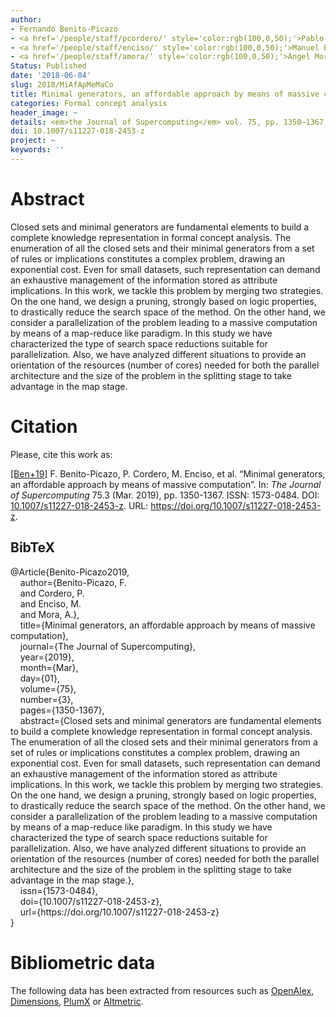 ```yaml
---
author:
- Fernando Benito-Picazo
- <a href='/people/staff/pcordero/' style='color:rgb(100,0,50);'>Pablo Cordero</a>
- <a href='/people/staff/enciso/' style='color:rgb(100,0,50);'>Manuel Enciso</a>
- <a href='/people/staff/amora/' style='color:rgb(100,0,50);'>Ángel Mora</a>
Status: Published
date: '2018-06-04'
slug: 2018/MiAfApMeMaCo
title: Minimal generators, an affordable approach by means of massive computation
categories: Formal concept analysis
header_image: ~
details: <em>the Journal of Supercomputing</em> vol. 75, pp. 1350–1367
doi: 10.1007/s11227-018-2453-z
project: ~
keywords: ''
---
```



# Abstract


Closed sets and minimal generators are fundamental elements to build a complete knowledge representation in formal concept analysis. The enumeration of all the closed sets and their minimal generators from a set of rules or implications constitutes a complex problem, drawing an exponential cost. Even for small datasets, such representation can demand an exhaustive management of the information stored as attribute implications. In this work, we tackle this problem by merging two strategies. On the one hand, we design a pruning, strongly based on logic properties, to drastically reduce the search space of the method. On the other hand, we consider a parallelization of the problem leading to a massive computation by means of a map-reduce like paradigm. In this study we have characterized the type of search space reductions suitable for parallelization. Also, we have analyzed different situations to provide an orientation of the resources (number of cores) needed for both the parallel architecture and the size of the problem in the splitting stage to take advantage in the map stage.










# Citation
Please, cite this work as:


<a name=bib-Benito-Picazo2019></a>[[Ben+19]](#cite-Benito-Picazo2019) F. Benito-Picazo, P. Cordero, M. Enciso, et al. “Minimal generators, an affordable approach by means of massive computation”. In: _The Journal of Supercomputing_ 75.3 (Mar. 2019), pp. 1350-1367. ISSN: 1573-0484. DOI: [10.1007/s11227-018-2453-z](https://doi.org/10.1007%2Fs11227-018-2453-z). URL: [https://doi.org/10.1007/s11227-018-2453-z](https://doi.org/10.1007/s11227-018-2453-z).

::: {.callout-note appearance="minimal" collapse=true}

## BibTeX

@Article{Benito-Picazo2019,<br>&nbsp;&nbsp;&nbsp;&nbsp;author={Benito-Picazo, F.<br>&nbsp;&nbsp;&nbsp;&nbsp;and Cordero, P.<br>&nbsp;&nbsp;&nbsp;&nbsp;and Enciso, M.<br>&nbsp;&nbsp;&nbsp;&nbsp;and Mora, A.},<br>&nbsp;&nbsp;&nbsp;&nbsp;title={Minimal generators, an affordable approach by means of massive computation},<br>&nbsp;&nbsp;&nbsp;&nbsp;journal={The Journal of Supercomputing},<br>&nbsp;&nbsp;&nbsp;&nbsp;year={2019},<br>&nbsp;&nbsp;&nbsp;&nbsp;month={Mar},<br>&nbsp;&nbsp;&nbsp;&nbsp;day={01},<br>&nbsp;&nbsp;&nbsp;&nbsp;volume={75},<br>&nbsp;&nbsp;&nbsp;&nbsp;number={3},<br>&nbsp;&nbsp;&nbsp;&nbsp;pages={1350-1367},<br>&nbsp;&nbsp;&nbsp;&nbsp;abstract={Closed sets and minimal generators are fundamental elements to build a complete knowledge representation in formal concept analysis. The enumeration of all the closed sets and their minimal generators from a set of rules or implications constitutes a complex problem, drawing an exponential cost. Even for small datasets, such representation can demand an exhaustive management of the information stored as attribute implications. In this work, we tackle this problem by merging two strategies. On the one hand, we design a pruning, strongly based on logic properties, to drastically reduce the search space of the method. On the other hand, we consider a parallelization of the problem leading to a massive computation by means of a map-reduce like paradigm. In this study we have characterized the type of search space reductions suitable for parallelization. Also, we have analyzed different situations to provide an orientation of the resources (number of cores) needed for both the parallel architecture and the size of the problem in the splitting stage to take advantage in the map stage.},<br>&nbsp;&nbsp;&nbsp;&nbsp;issn={1573-0484},<br>&nbsp;&nbsp;&nbsp;&nbsp;doi={10.1007/s11227-018-2453-z},<br>&nbsp;&nbsp;&nbsp;&nbsp;url={https://doi.org/10.1007/s11227-018-2453-z}<br>}

:::



# Bibliometric data


The following data has been extracted from resources such as [OpenAlex](https://openalex.org/), [Dimensions](https://app.dimensions.ai/), [PlumX](https://www.elsevier.com/insights/metrics/plumx) or [Altmetric](https://www.altmetric.com/).

<div style="display: flex; justify-content: center; align-items: center; height: 100%;">
<span class="__dimensions_badge_embed__" data-doi="10.1007/s11227-018-2453-z" data-legend="always"></span></div><script async src="https://badge.dimensions.ai/badge.js" charset="utf-8"></script>

<div style="display: flex; justify-content: center; align-items: center; height: 100%;">
<a href="https://plu.mx/plum/a/?doi=10.1007/s11227-018-2453-z" class="plumx-details" data-site="plum" data-hide-when-empty="true">Minimal generators, an affordable approach by means of massive computation</a></div>

<div style="display: flex; justify-content: center; align-items: center; height: 100%;">
<script type="text/javascript" src="https://d1bxh8uas1mnw7.cloudfront.net/assets/embed.js"></script><div data-badge-type="medium-donut" class="altmetric-embed" data-badge-details="right" data-doi="10.1007/s11227-018-2453-z"></div></div>


## Cites

The following graph plots the number of cites received by this work from its publication, on a yearly basis.

```r
#| echo: false
#| results: asis
#| warning: false
#| message: false
source(here::here('scripts', 'manage_publications.R'))
df <- readRDS('citation_history.rds')
plot_citation_history(df)
```



## Papers citing this work

The following is a non-exhaustive list of papers that cite this work:


<a name=bib-Cordero_2022></a>[[1]](#cite-Cordero_2022) P. Cordero, M. Enciso, A. Mora, et al. “Interactive Search by Using Minimal Generators”. In: _Computational Intelligence and Mathematics for Tackling Complex Problems 2_. Springer International Publishing, 2022, p. 147–153. ISBN: 9783030888176. DOI: [10.1007/978-3-030-88817-6_17](https://doi.org/10.1007%2F978-3-030-88817-6_17). URL: [http://dx.doi.org/10.1007/978-3-030-88817-6_17](http://dx.doi.org/10.1007/978-3-030-88817-6_17).

<a name=bib-Cordero_20201></a>[[2]](#cite-Cordero_20201) P. Cordero, M. Enciso, Á. Mora, et al. “A Formal Concept Analysis Approach to Cooperative Conversational Recommendation”. In: _International Journal of Computational Intelligence Systems_ 13.1 (2020), p. 1243. ISSN: 1875-6883. DOI: [10.2991/ijcis.d.200806.001](https://doi.org/10.2991%2Fijcis.d.200806.001). URL: [http://dx.doi.org/10.2991/ijcis.d.200806.001](http://dx.doi.org/10.2991/ijcis.d.200806.001).

<a name=bib-Cordero_2020></a>[[3]](#cite-Cordero_2020) P. Cordero, M. Enciso, A. Mora, et al. “Parameterized simplification logic I: reasoning with implications and classes of closure operators”. In: _International Journal of General Systems_ 49.7 (Oct. 2020), p. 724–746. ISSN: 1563-5104. DOI: [10.1080/03081079.2020.1831484](https://doi.org/10.1080%2F03081079.2020.1831484). URL: [http://dx.doi.org/10.1080/03081079.2020.1831484](http://dx.doi.org/10.1080/03081079.2020.1831484).

<a name=bib-L_pez_Rodr_guez_2021></a>[[4]](#cite-L_pez_Rodr_guez_2021) D. López-Rodríguez, E. Muñoz-Velasco, and M. Ojeda-Aciego. “Formal Methods in FCA and Big Data”. In: _Complex Data Analytics with Formal Concept Analysis_. Springer International Publishing, Dec. 2021, p. 201–224. ISBN: 9783030932787. DOI: [10.1007/978-3-030-93278-7_9](https://doi.org/10.1007%2F978-3-030-93278-7_9). URL: [http://dx.doi.org/10.1007/978-3-030-93278-7_9](http://dx.doi.org/10.1007/978-3-030-93278-7_9).

<a name=bib-Ojeda_Hern_ndez_2022></a>[[5]](#cite-Ojeda_Hern_ndez_2022) M. Ojeda-Hernández, I. P. Cabrera, and P. Cordero. “Quasi-closed elements in fuzzy posets”. In: _Journal of Computational and Applied Mathematics_ 404 (Apr. 2022), p. 113390. ISSN: 0377-0427. DOI: [10.1016/j.cam.2021.113390](https://doi.org/10.1016%2Fj.cam.2021.113390). URL: [http://dx.doi.org/10.1016/j.cam.2021.113390](http://dx.doi.org/10.1016/j.cam.2021.113390).

<a name=bib-Pattison_2021></a>[[6]](#cite-Pattison_2021) T. Pattison, M. Enciso, Á. Mora, et al. “Scalable Visual Analytics in FCA”. In: _Complex Data Analytics with Formal Concept Analysis_. Springer International Publishing, Dec. 2021, p. 167–200. ISBN: 9783030932787. DOI: [10.1007/978-3-030-93278-7_8](https://doi.org/10.1007%2F978-3-030-93278-7_8). URL: [http://dx.doi.org/10.1007/978-3-030-93278-7_8](http://dx.doi.org/10.1007/978-3-030-93278-7_8).


